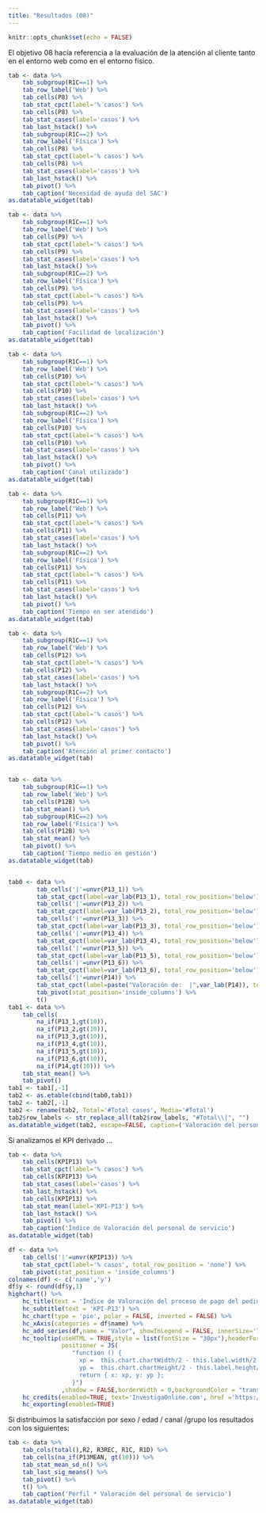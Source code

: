 ```yaml
---
title: "Resultados (08)"
---
```


```r
knitr::opts_chunk$set(echo = FALSE)
```

El objetivo 08 hacía referencia a la evaluación de la atención al cliente tanto en el entorno web como en el entorno físico.

```r
tab <- data %>%
    tab_subgroup(R1C==1) %>% 
    tab_row_label('Web') %>% 
	tab_cells(P8) %>%
	tab_stat_cpct(label='% casos') %>%
    tab_cells(P8) %>%
    tab_stat_cases(label='casos') %>%
    tab_last_hstack() %>%
    tab_subgroup(R1C==2) %>% 
    tab_row_label('Física') %>% 
	tab_cells(P8) %>%
	tab_stat_cpct(label='% casos') %>%
    tab_cells(P8) %>%
    tab_stat_cases(label='casos') %>%
    tab_last_hstack() %>%
    tab_pivot() %>%
    tab_caption('Necesidad de ayuda del SAC')
as.datatable_widget(tab)

tab <- data %>%
    tab_subgroup(R1C==1) %>% 
    tab_row_label('Web') %>% 
	tab_cells(P9) %>%
	tab_stat_cpct(label='% casos') %>%
    tab_cells(P9) %>%
    tab_stat_cases(label='casos') %>%
    tab_last_hstack() %>%
    tab_subgroup(R1C==2) %>% 
    tab_row_label('Física') %>% 
	tab_cells(P9) %>%
	tab_stat_cpct(label='% casos') %>%
    tab_cells(P9) %>%
    tab_stat_cases(label='casos') %>%
    tab_last_hstack() %>%
    tab_pivot() %>%
    tab_caption('Facilidad de localización')
as.datatable_widget(tab)

tab <- data %>%
    tab_subgroup(R1C==1) %>% 
    tab_row_label('Web') %>% 
	tab_cells(P10) %>%
	tab_stat_cpct(label='% casos') %>%
    tab_cells(P10) %>%
    tab_stat_cases(label='casos') %>%
    tab_last_hstack() %>%
    tab_subgroup(R1C==2) %>% 
    tab_row_label('Física') %>% 
	tab_cells(P10) %>%
	tab_stat_cpct(label='% casos') %>%
    tab_cells(P10) %>%
    tab_stat_cases(label='casos') %>%
    tab_last_hstack() %>%
    tab_pivot() %>%
    tab_caption('Canal utilizado')
as.datatable_widget(tab)

tab <- data %>%
    tab_subgroup(R1C==1) %>% 
    tab_row_label('Web') %>% 
	tab_cells(P11) %>%
	tab_stat_cpct(label='% casos') %>%
    tab_cells(P11) %>%
    tab_stat_cases(label='casos') %>%
    tab_last_hstack() %>%
    tab_subgroup(R1C==2) %>% 
    tab_row_label('Física') %>% 
	tab_cells(P11) %>%
	tab_stat_cpct(label='% casos') %>%
    tab_cells(P11) %>%
    tab_stat_cases(label='casos') %>%
    tab_last_hstack() %>%
    tab_pivot() %>%
    tab_caption('Tiempo en ser atendido')
as.datatable_widget(tab)

tab <- data %>%
    tab_subgroup(R1C==1) %>% 
    tab_row_label('Web') %>% 
	tab_cells(P12) %>%
	tab_stat_cpct(label='% casos') %>%
    tab_cells(P12) %>%
    tab_stat_cases(label='casos') %>%
    tab_last_hstack() %>%
    tab_subgroup(R1C==2) %>% 
    tab_row_label('Física') %>% 
	tab_cells(P12) %>%
	tab_stat_cpct(label='% casos') %>%
    tab_cells(P12) %>%
    tab_stat_cases(label='casos') %>%
    tab_last_hstack() %>%
    tab_pivot() %>%
    tab_caption('Atención al primer contacto')
as.datatable_widget(tab)


tab <- data %>%
    tab_subgroup(R1C==1) %>% 
    tab_row_label('Web') %>% 
	tab_cells(P12B) %>%
	tab_stat_mean() %>%
    tab_subgroup(R1C==2) %>% 
    tab_row_label('Física') %>% 
	tab_cells(P12B) %>%
	tab_stat_mean() %>%
    tab_pivot() %>%
    tab_caption('Tiempo medio en gestión')
as.datatable_widget(tab)


tab0 <- data %>%
        tab_cells('|'=unvr(P13_1)) %>% 
        tab_stat_cpct(label=var_lab(P13_1), total_row_position='below') %>%
        tab_cells('|'=unvr(P13_2)) %>% 
        tab_stat_cpct(label=var_lab(P13_2), total_row_position='below') %>%
        tab_cells('|'=unvr(P13_3)) %>% 
        tab_stat_cpct(label=var_lab(P13_3), total_row_position='below') %>%
        tab_cells('|'=unvr(P13_4)) %>% 
        tab_stat_cpct(label=var_lab(P13_4), total_row_position='below') %>%
        tab_cells('|'=unvr(P13_5)) %>% 
        tab_stat_cpct(label=var_lab(P13_5), total_row_position='below') %>%
        tab_cells('|'=unvr(P13_6)) %>% 
        tab_stat_cpct(label=var_lab(P13_6), total_row_position='below') %>%
        tab_cells('|'=unvr(P14)) %>% 
        tab_stat_cpct(label=paste("Valoración de:  |",var_lab(P14)), total_row_position='below') %>%
        tab_pivot(stat_position='inside_columns') %>%
        t()
tab1 <- data %>%
    tab_cells(
        na_if(P13_1,gt(10)),
        na_if(P13_2,gt(10)),
        na_if(P13_3,gt(10)),
        na_if(P13_4,gt(10)),
        na_if(P13_5,gt(10)),
        na_if(P13_6,gt(10)),
        na_if(P14,gt(10))) %>% 
    tab_stat_mean() %>%
    tab_pivot()
tab1 <- tab1[,-1]
tab2 <- as.etable(cbind(tab0,tab1))
tab2 <- tab2[,-1]
tab2 <- rename(tab2, Total='#Total cases', Media='#Total')
tab2$row_labels <- str_replace_all(tab2$row_labels, "#Total\\|", "")
as.datatable_widget(tab2, escape=FALSE, caption=('Valoración del personal de servicio y SAC'))
```

Si analizamos el KPI derivado ...

```r
tab <- data %>%
	tab_cells(KPIP13) %>%
	tab_stat_cpct(label='% casos') %>%
    tab_cells(KPIP13) %>%
    tab_stat_cases(label='casos') %>%
    tab_last_hstack() %>%
    tab_cells(KPIP13) %>%
    tab_stat_mean(label='KPI-P13') %>%
    tab_last_hstack() %>%
	tab_pivot() %>%
    tab_caption('Índice de Valoración del personal de servicio')
as.datatable_widget(tab)
```

```r
df <- data %>%
	tab_cells('|'=unvr(KPIP13)) %>%
	tab_stat_cpct(label='% casos', total_row_position = 'none') %>%
	tab_pivot(stat_position = 'inside_columns')
colnames(df) <- c('name','y')
df$y <- round(df$y,1)
highchart() %>%
    hc_title(text = 'Índice de Valoración del proceso de pago del pedido') %>% 
    hc_subtitle(text = 'KPI-P13') %>% 
    hc_chart(type = 'pie', polar = FALSE, inverted = FALSE) %>% 
    hc_xAxis(categories = df$name) %>%
    hc_add_series(df,name = "Valor", showInLegend = FALSE, innerSize='75%',dataLabels = list(format="{point.name}<br>({point.y}%)"))%>%
    hc_tooltip(useHTML = TRUE,style = list(fontSize = "30px"),headerFormat = "",pointFormat = paste("<br><div style='text-align: center;'>Índice <b><br>",round(mean(data$KPIP13, na.rm = TRUE), 1),"</div>"),
               positioner = JS(
                  "function () {
                    xp =  this.chart.chartWidth/2 - this.label.width/2
                    yp =  this.chart.chartHeight/2 - this.label.height/2
                    return { x: xp, y: yp };
                  }")
               ,shadow = FALSE,borderWidth = 0,backgroundColor = "transparent",hideDelay = 9999) %>%
    hc_credits(enabled=TRUE, text='InvestigaOnline.com', href ='https://www.investigaonline.com') %>%
    hc_exporting(enabled=TRUE)
```

Si distribuimos la satisfacción por sexo / edad / canal /grupo los resultados con los siguientes:

```r
tab <- data %>%
    tab_cols(total(),R2, R3REC, R1C, R1D) %>%
    tab_cells(na_if(P13MEAN, gt(10))) %>%
    tab_stat_mean_sd_n() %>%
    tab_last_sig_means() %>%
	tab_pivot() %>%
    t() %>%
    tab_caption('Perfil * Valoración del personal de servicio')
as.datatable_widget(tab)
```


